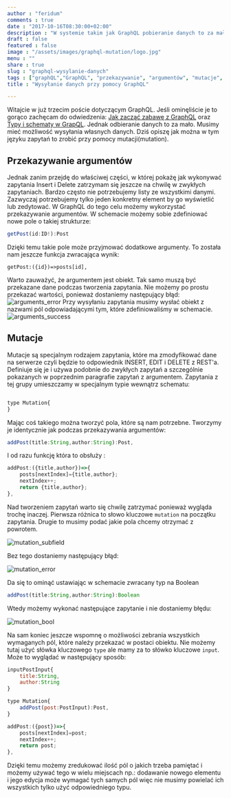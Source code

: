 ```yaml
---
author : "feridum"
comments : true
date : "2017-10-16T08:30:00+02:00"
description : "W systemie takim jak GraphQL pobieranie danych to za mało. Musimy mieć również możliwość wysyłania danych"
draft : false
featured : false
image : "/assets/images/graphql-mutation/logo.jpg"
menu : ""
share : true
slug : "graphql-wysylanie-danych"
tags : ["graphQL","GraphQL", "przekazywanie", "argumentów", "mutacje", "mutations"]
title : "Wysyłanie danych przy pomocy GraphQL"

---
```


Witajcie w już trzecim poście dotyczącym GraphQL. Jeśli ominęliście je to gorąco zachęcam do odwiedzenia: [Jak zacząć zabawę z GraphQL](https://fsgeek.pl/post/czym-jest-graphql/) oraz [Typy i schematy w GrapQL](https://fsgeek.pl/post/graphql-wlasne-typy/). Jednak odbieranie danych to za mało. Musimy mieć możliwość wysyłania własnych danych. Dziś opiszę jak można w tym języku zapytań to zrobić przy pomocy mutacji(mutation).


## Przekazywanie argumentów

Jednak zanim przejdę do właściwej części, w której pokażę jak wykonywać zapytania Insert i Delete zatrzymam się jeszcze na chwilę w zwykłych zapytaniach. Bardzo często nie potrzebujemy listy ze wszystkimi danymi. Zazwyczaj potrzebujemy tylko jeden konkretny element by go wyświetlić lub zedytować.  W GraphQL do tego celu możemy wykorzystać przekazywanie argumentów. W schemacie możemy sobie zdefiniować nowe pole o takiej strukturze:

```javascript
getPost(id:ID!):Post
```

Dzięki temu takie pole może przyjmować dodatkowe argumenty. To została nam jeszcze funkcja zwracająca wynik:
```javascripit
getPost:({id})=>posts[id],
```
Warto zauważyć, że argumentem jest obiekt. Tak samo muszą być przekazane dane podczas tworzenia zapytania. Nie możemy po prostu przekazać wartości, ponieważ dostaniemy następujący błąd: 
![arguments_error](/assets/images/graphql-mutation/argument_error.png)
Przy wysyłaniu zapytania musimy wysłać obiekt z nazwami pól odpowiadającymi tym, które zdefiniowaliśmy w schemacie.
![arguments_success](/assets/images/graphql-mutation/argument_success.png)

## Mutacje

Mutacje są specjalnym rodzajem zapytania, które ma zmodyfikować dane na serwerze czyli będzie to odpowiednik INSERT, EDIT i DELETE z REST'a. Definiuje się je i używa podobnie do zwykłych zapytań a szczególnie pokazanych w poprzednim paragrafie zapytań z argumentem. Zapytania z tej grupy umieszczamy w specjalnym typie wewnątrz schematu: 

```javascript

type Mutation{
}

```

Mając coś takiego można tworzyć pola, które są nam potrzebne. Tworzymy je identycznie jak podczas przekazywania argumentów: 

```javascript
addPost(title:String,author:String):Post,
```

I od razu funkcję która to obsłuży :

```javascript
addPost:({title,author})=>{
    posts[nextIndex]={title,author};
    nextIndex++;
    return {title,author};
},
```

Nad tworzeniem zapytań warto się chwilę zatrzymać ponieważ wygląda trochę inaczej. Pierwsza różnica to słowo kluczowe `mutation` na początku zapytania. Drugie to musimy podać jakie pola chcemy otrzymać z powrotem. 

![mutation_subfield](/assets/images/graphql-mutation/mutation_subfield.png)

Bez tego dostaniemy następujący błąd:

![mutation_error](/assets/images/graphql-mutation/mutation_error.png)

Da się to ominąć ustawiając w schemacie zwracany typ na Boolean

```javascript
addPost(title:String,author:String):Boolean
```
Wtedy możemy wykonać następujące zapytanie i nie dostaniemy błędu: 

![mutation_bool](/assets/images/graphql-mutation/mutation_bool.png)

Na sam koniec jeszcze wspomnę o możliwości zebrania wszystkich wymaganych pól, które należy przekazać w postaci obiektu. Nie możemy tutaj użyć słówka kluczowego `type` ale mamy za to słówko kluczowe `input`. Może to wyglądać w następujący sposób:

```javascript
inputPostInput{
    title:String,
    author:String
}

type Mutation{
    addPost(post:PostInput):Post,
}

addPost:({post})=>{
    posts[nextIndex]=post;
    nextIndex++;
    return post;
},

```

Dzięki temu możemy zredukować ilość pól o jakich trzeba pamiętać i możemy używać tego w wielu miejscach np.: dodawanie nowego elementu i jego edycja może wymagać tych samych pól więc nie musimy powielać ich wszystkich tylko użyć odpowiedniego typu.

